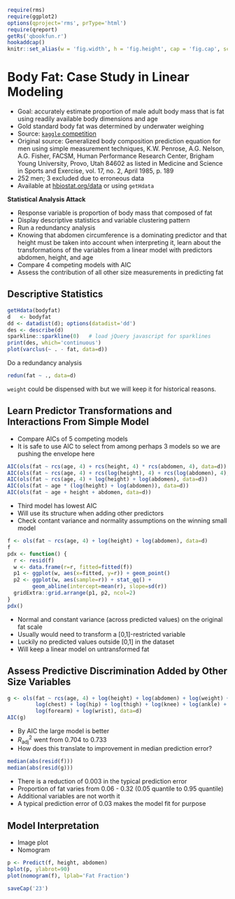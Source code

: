 ```r
require(rms)
require(ggplot2)
options(qproject='rms', prType='html')
require(qreport)
getRs('qbookfun.r')
hookaddcap()
knitr::set_alias(w = 'fig.width', h = 'fig.height', cap = 'fig.cap', scap ='fig.scap')
```

# Body Fat: Case Study in Linear Modeling {#sec-bodyfat}

* Goal: accurately estimate proportion of male adult body mass that is fat using readily available body dimensions and age
* Gold standard body fat was determined by underwater weighing
* Source: [`kaggle` competition](https://www.kaggle.com/datasets/fedesoriano/body-fat-prediction-dataset)
* Original source: Generalized body composition prediction equation for men using simple measurement techniques, K.W. Penrose, A.G. Nelson, A.G. Fisher, FACSM, Human Performance Research Center, Brigham Young University, Provo, Utah 84602 as listed in Medicine and Science in Sports and Exercise, vol. 17, no. 2, April 1985, p. 189
* 252 men; 3 excluded due to erroneous data
* Available at [hbiostat.org/data](https://hbiostat.org/data) or using `getHdata`

**Statistical Analysis Attack**

* Response variable is proportion of body mass that composed of fat
* Display descriptive statistics and variable clustering pattern
* Run a redundancy analysis
* Knowing that abdomen circumference is a dominating predictor and that height must be taken into account when interpreting it, learn about the transformations of the variables from a linear model with predictors abdomen, height, and age
* Compare 4 competing models with AIC
* Assess the contribution of all other size measurements in predicting fat

## Descriptive Statistics

```r
getHdata(bodyfat)
d   <- bodyfat
dd <- datadist(d); options(datadist='dd')
des <- describe(d)
sparkline::sparkline(0)   # load jQuery javascript for sparklines
print(des, which='continuous')
plot(varclus(~ . - fat, data=d))
```

Do a redundancy analysis

```r
redun(fat ~ ., data=d)
```

`weight` could be dispensed with but we will keep it for historical reasons.

## Learn Predictor Transformations and Interactions From Simple Model

* Compare AICs of 5 competing models
* It is safe to use AIC to select from among perhaps 3 models so we are pushing the envelope here

```r
AIC(ols(fat ~ rcs(age, 4) + rcs(height, 4) * rcs(abdomen, 4), data=d))
AIC(ols(fat ~ rcs(age, 4) + rcs(log(height), 4) + rcs(log(abdomen), 4), data=d))
AIC(ols(fat ~ rcs(age, 4) + log(height) + log(abdomen), data=d))
AIC(ols(fat ~ age * (log(height) + log(abdomen)), data=d))
AIC(ols(fat ~ age + height + abdomen, data=d))
```

* Third model has lowest AIC
* Will use its structure when adding other predictors
* Check contant variance and normality assumptions on the winning small model

```r
f <- ols(fat ~ rcs(age, 4) + log(height) + log(abdomen), data=d)
f
pdx <- function() {
  r <- resid(f)
  w <- data.frame(r=r, fitted=fitted(f))
  p1 <- ggplot(w, aes(x=fitted, y=r)) + geom_point()
  p2 <- ggplot(w, aes(sample=r)) + stat_qq() +
        geom_abline(intercept=mean(r), slope=sd(r))
  gridExtra::grid.arrange(p1, p2, ncol=2)
}
pdx()
```

* Normal and constant variance (across predicted values) on the original fat scale
* Usually would need to transform a [0,1]-restricted variable
* Luckily no predicted values outside [0,1] in the dataset
* Will keep a linear model on untransformed fat

## Assess Predictive Discrimination Added by Other Size Variables

```r
g <- ols(fat ~ rcs(age, 4) + log(height) + log(abdomen) + log(weight) + log(neck) +
         log(chest) + log(hip) + log(thigh) + log(knee) + log(ankle) + log(biceps) +
         log(forearm) + log(wrist), data=d)
AIC(g)
```

* By AIC the large model is better
* $R^{2}_\text{adj}$ went from 0.704 to 0.733
* How does this translate to improvement in median prediction error?

```r
median(abs(resid(f)))
median(abs(resid(g)))
```

* There is a reduction of 0.003 in the typical prediction error
* Proportion of fat varies from 0.06 - 0.32 (0.05 quantile to 0.95 quantile)
* Additional variables are not worth it
* A typical prediction error of 0.03 makes the model fit for purpose

## Model Interpretation

* Image plot
* Nomogram

```r
p <- Predict(f, height, abdomen)
bplot(p, ylabrot=90)
plot(nomogram(f), lplab='Fat Fraction')
```

```r
saveCap('23')
```

